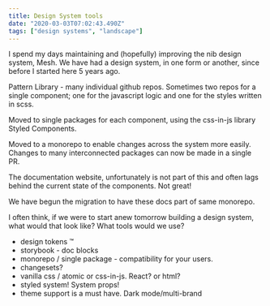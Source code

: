 ```yaml
---
title: Design System tools
date: "2020-03-03T07:02:43.490Z"
tags: ["design systems", "landscape"]
---
```

I spend my days maintaining and (hopefully) improving the nib design system, Mesh. We have had a design system, in one form or another, since before I started here 5 years ago.

Pattern Library - many individual github repos. Sometimes two repos for a single component; one for the javascript logic and one for the styles written in scss.

Moved to single packages for each component, using the css-in-js library Styled Components.

Moved to a monorepo to enable changes across the system more easily. Changes to many interconnected packages can now be made in a single PR.

The documentation website, unfortunately is not part of this and often lags behind the current state of the components. Not great!

We have begun the migration to have these docs part of same monorepo.



I often think, if we were to start anew tomorrow building a design system, what would that look like? What tools would we use?

- design tokens &#8482;
- storybook - doc blocks
- monorepo / single package - compatibility for your users.
- changesets?
- vanilla css / atomic or css-in-js. React? or html?
- styled system! System props!
- theme support is a must have. Dark mode/multi-brand

